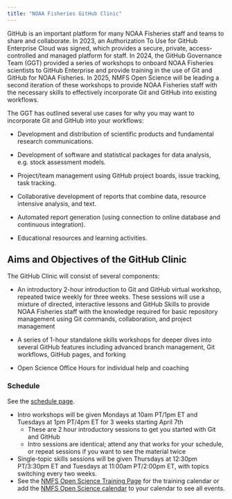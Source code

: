 ```yaml
---
title: "NOAA Fisheries GitHub Clinic"
---
```


GitHub is an important platform for many NOAA Fisheries staff and teams to share and collaborate. In 2023, an Authorization To Use for GitHub Enterprise Cloud was signed, which provides a secure, private, access-controlled and managed platform for staff. In 2024, the GitHub Governance Team (GGT) provided a series of workshops to onboard NOAA Fisheries scientists to GitHub Enterprise and provide training in the use of Git and GitHub for NOAA Fisheries. In 2025, NMFS Open Science will be leading a second iteration of these workshops to provide NOAA Fisheries staff with the necessary skills to effectively incorporate Git and GitHub into existing workflows.

The GGT has outlined several use cases for why you may want to incorporate Git and GitHub into your workflows:

-   Development and distribution of scientific products and fundamental research communications.

-   Development of software and statistical packages for data analysis, e.g. stock assessment models.

-   Project/team management using GitHub project boards, issue tracking, task tracking.

-   Collaborative development of reports that combine data, resource intensive analysis, and text.

-   Automated report generation (using connection to online database and continuous integration).

-   Educational resources and learning activities.

## Aims and Objectives of the GitHub Clinic

The GitHub Clinic will consist of several components:

-   An introductory 2-hour introduction to Git and GitHub virtual workshop, repeated twice weekly for three weeks. These sessions will use a mixture of directed, interactive lessons and GitHub Skills to provide NOAA Fisheries staff with the knowledge required for basic repository management using Git commands, collaboration, and project management

-   A series of 1-hour standalone skills workshops for deeper dives into several GitHub features including advanced branch management, Git workflows, GitHub pages, and forking

-   Open Science Office Hours for individual help and coaching

### Schedule

See the [schedule page](content/schedule.qmd).

-   Intro workshops will be given Mondays at 10am PT/1pm ET and Tuesdays at 1pm PT/4pm ET for 3 weeks starting April 7th
    -   These are 2 hour introductory sessions to get you started with Git and GitHub
    -   Intro sessions are identical; attend any that works for your schedule, or repeat sessions if you want to see the material twice
-   Single-topic skills sessions will be given Thursdays at 12:30pm PT/3:30pm ET and Tuesdays at 11:00am PT/2:00pm ET, with topics switching every two weeks.
-   See the [NMFS Open Science Training Page](https://sites.google.com/noaa.gov/nmfs-hq-st-open-science/trainings) for the training calendar or add the [NMFS Open Science calendar](#0) to your calendar to see all events.